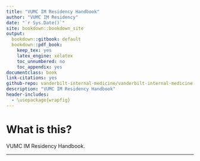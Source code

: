 ```yaml
--- 
title: "VUMC IM Residency Handbook"
author: "VUMC IM Residency"
date: "`r Sys.Date()`"
site: bookdown::bookdown_site
output: 
  bookdown::gitbook: default
  bookdown::pdf_book:
    keep_tex: yes
    latex_engine: xelatex
    toc_unnumbered: no
    toc_appendix: yes
documentclass: book
link-citations: yes
github-repo: vanderbilt-internal-medicine/vanderbilt-internal-medicine.github.io
description: "VUMC IM Residency Handbook"
header-includes:
  - \usepackage{wrapfig}
---
```


# What is this?

VUMC IM Residency Handbook.

---
